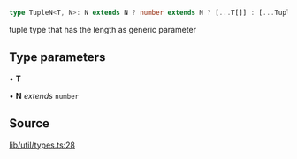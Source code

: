 ```ts
type TupleN<T, N>: N extends N ? number extends N ? [...T[]] : [...TupleRec<T, N, []>] : never;
```

tuple type that has the length as generic parameter

## Type parameters

• **T**

• **N** *extends* `number`

## Source

[lib/util/types.ts:28](https://github.com/o1-labs/o1js/blob/6ebbc23710f6de023fea6d83dc93c5a914c571f2/src/lib/util/types.ts#L28)
